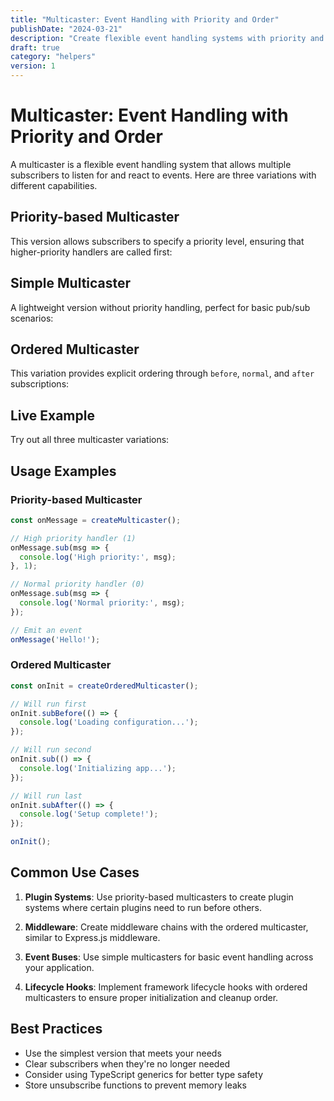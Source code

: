 ```yaml
---
title: "Multicaster: Event Handling with Priority and Order"
publishDate: "2024-03-21"
description: "Create flexible event handling systems with priority and ordering capabilities"
draft: true
category: "helpers"
version: 1
---
```



# Multicaster: Event Handling with Priority and Order

A multicaster is a flexible event handling system that allows multiple subscribers to listen for and react to events. Here are three variations with different capabilities.

## Priority-based Multicaster

This version allows subscribers to specify a priority level, ensuring that higher-priority handlers are called first:

<CodeSnippet file="multicaster.ts" />

## Simple Multicaster

A lightweight version without priority handling, perfect for basic pub/sub scenarios:

<CodeSnippet file="simple-multicaster.ts" />

## Ordered Multicaster

This variation provides explicit ordering through `before`, `normal`, and `after` subscriptions:

<CodeSnippet file="ordered-multicaster.ts" />

## Live Example

Try out all three multicaster variations:

<Example component="multicaster-example" />

## Usage Examples

### Priority-based Multicaster

```typescript
const onMessage = createMulticaster();

// High priority handler (1)
onMessage.sub(msg => {
  console.log('High priority:', msg);
}, 1);

// Normal priority handler (0)
onMessage.sub(msg => {
  console.log('Normal priority:', msg);
});

// Emit an event
onMessage('Hello!');
```

### Ordered Multicaster

```typescript
const onInit = createOrderedMulticaster();

// Will run first
onInit.subBefore(() => {
  console.log('Loading configuration...');
});

// Will run second
onInit.sub(() => {
  console.log('Initializing app...');
});

// Will run last
onInit.subAfter(() => {
  console.log('Setup complete!');
});

onInit();
```

## Common Use Cases

1. **Plugin Systems**: Use priority-based multicasters to create plugin systems where certain plugins need to run before others.

2. **Middleware**: Create middleware chains with the ordered multicaster, similar to Express.js middleware.

3. **Event Buses**: Use simple multicasters for basic event handling across your application.

4. **Lifecycle Hooks**: Implement framework lifecycle hooks with ordered multicasters to ensure proper initialization and cleanup order.

## Best Practices

- Use the simplest version that meets your needs
- Clear subscribers when they're no longer needed
- Consider using TypeScript generics for better type safety
- Store unsubscribe functions to prevent memory leaks
